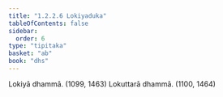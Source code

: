 ```yaml
---
title: "1.2.2.6 Lokiyaduka"
tableOfContents: false
sidebar:
  order: 6
type: "tipitaka"
basket: "ab"
book: "dhs"
---
```



<DynamicBreadcrumb />

<Division number="34" book="dhs">

<Paragraph number="92" book="dhs">
Lokiyā dhammā. (<Emphasis>1099, 1463</Emphasis>)
</Paragraph>

<Paragraph number="93" book="dhs">
Lokuttarā dhammā. (<Emphasis>1100, 1464</Emphasis>)
</Paragraph>
</Division>